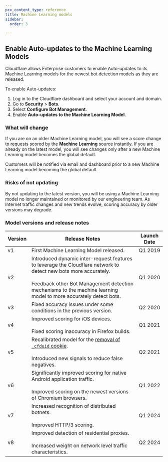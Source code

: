 ```yaml
---
pcx_content_type: reference
title: Machine Learning models
sidebar:
  order: 3

---
```


## Enable Auto-updates to the Machine Learning Models

Cloudflare allows Enterprise customers to enable Auto-updates to its Machine Learning models for the newest bot detection models as they are released.

To enable Auto-updates:

1. Log in to the Cloudflare dashboard and select your account and domain.
2. Go to **Security** > **Bots**.
3. Select **Configure Bot Management**.
4. Enable **Auto-updates to the Machine Learning Model**.

### What will change

If you are on an older Machine Learning model, you will see a score change to requests scored by the **Machine Learning** source instantly. If you are already on the latest model, you will see changes only after a new Machine Learning model becomes the global default.

Customers will be notified via email and dashboard prior to a new Machine Learning model becoming the global default.

### Risks of not updating

By not updating to the latest version, you will be using a Machine Learning model no longer maintained or monitored by our engineering team. As Internet traffic changes and new trends evolve, scoring accuracy by older versions may degrade.

### Model versions and release notes

| Version | Release Notes                                                                                                                                                                                                                               | Launch Date |
| ------- | ------------------------------------------------------------------------------------------------------------------------------------------------------------------------------------------------------------------------------------------- | ----------- |
| v1      | First Machine Learning Model released.                                                                                                                                                                                                      | Q1 2019     |
| v2      | Introduced dynamic inter-request features to leverage the Cloudflare network to detect new bots more accurately. <br/><br/>Feedback other Bot Management detection mechanisms to the machine learning model to more accurately detect bots. | Q1 2020     |
| v3      | Fixed accuracy issues under some conditions in the previous version.                                                                                                                                                                        | Q2 2020     |
| v4      | Improved scoring for iOS devices. <br/><br/>Fixed scoring inaccuracy in Firefox builds.                                                                                                                                                     | Q1 2021     |
| v5      | Recalibrated model for the [removal of `_cfduid` cookie](https://blog.cloudflare.com/deprecating-cfduid-cookie/). <br/><br/> Introduced new signals to reduce false negatives.                                                              | Q2 2021     |
| v6      | Significantly improved scoring for native Android application traffic. <br/><br/>Improved scoring on the newest versions of Chromium browsers.                                                                                              | Q1 2022     |
| v7      | Increased recognition of distributed botnets. <br/><br/>Improved HTTP/3 scoring.                                                                                                                                                            | Q1 2024     |
| v8      | Improved detection of residential proxies. <br/><br/>Increased weight on network level traffic characteristics.                                                                                                                             | Q2 2024     |
